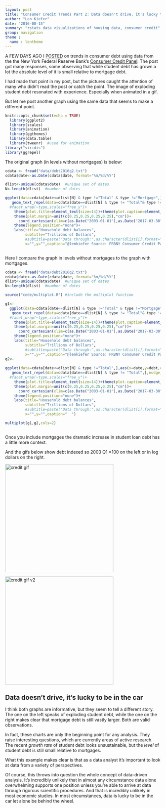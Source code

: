 ```yaml
---
layout: post
title: "Consumer Credit Trends Part 2: Data doesn't drive, it's lucky to be in the car"
author: "Len Kiefer"
date: "2016-08-15"
summary: "rstats data visualizations of housing data, consumer credit"
group: navigation
theme :
  name : lentheme
---
```

<style>
  .col2 {
    columns: 2 200px;         /* number of columns and width in pixels*/
    -webkit-columns: 2 200px; /* chrome, safari */
    -moz-columns: 2 200px;    /* firefox */
  }
  .col3 {
    columns: 3 100px;
    -webkit-columns: 3 100px;
    -moz-columns: 3 100px;
  }
</style>

A FEW DAYS AGO I [POSTED]({% post_url 2016-08-09-trends-in-credit %}) on trends in consumer debt using data from the the New York Federal Reserve Bank's [Consumer Credit Panel](https://www.newyorkfed.org/microeconomics/data.html).  The post got many responses, some observing that while student debt has grown a lot the absolute level of it is small relative to mortgage debt.  

I had made that point in my post, but the pictures caught the attention of many who didn't read the post or catch the point. The image of exploding student debt resonated with experience. Especially when animated in a gif.

But let me post another graph using the same data that seems to make a different point.

```r
knitr::opts_chunk$set(echo = TRUE)
  library(ggplot2)
  library(scales)
  library(animation)
  library(ggthemes)
  library(data.table)
  library(tweenr)  #used for animation
library("viridis")
library(ggrepel)
```

The original graph (in levels without mortgages) is below:

```r
cdata <- fread("data/debt2016q2.txt")
cdata$date<-as.Date(cdata$date, format="%m/%d/%Y")

dlist<-unique(cdata$date)  #unique set of dates
N<-length(dlist)  #number of dates

ggplot(data=cdata[date<=dlist[N] & type !="Total" & type !="Mortgage",],aes(x=date,y=debt,color=type,label=type))+geom_line(size=1.2)+theme_minimal()+
   geom_text_repel(data=cdata[date==dlist[N] & type != "Total"& type !="Mortgage",],nudge_x=10,nudge_y=.025)+
  #facet_wrap(~type,scales="free_y")+
    theme(plot.title=element_text(size=14))+theme(plot.caption=element_text(hjust=0,vjust=1,margin=margin(t=10)))+
    theme(plot.margin=unit(c(0.25,0.25,0.25,0.25),"cm"))+
      coord_cartesian(xlim=c(as.Date("2003-01-01"),as.Date("2017-03-30")))+
    theme(legend.position="none")+
    labs(title="Household debt balances",
         subtitle="Trillions of Dollars",
         #subtitle=paste("Data through:",as.character(dlist[i],format="%B-%Y"),"Index, 2003 Q1=100"),
         x="",y="",caption="@lenkiefer Source: FRBNY Consumer Credit Panel/Equifax")
  
```

Here I compare the graph in levels without mortgages to the graph with mortgages.



```r
cdata <- fread("data/debt2016q2.txt")
cdata$date<-as.Date(cdata$date, format="%m/%d/%Y")
dlist<-unique(cdata$date)  #unique set of dates
N<-length(dlist)  #number of dates

source("code/multiplot.R") #include the multiplot function

g1<-
  ggplot(data=cdata[date<=dlist[N] & type !="Total" & type !="Mortgage",],aes(x=date,y=debt,color=type,label=type))+geom_line(size=1.2)+theme_minimal()+
   geom_text_repel(data=cdata[date==dlist[N] & type != "Total"& type !="Mortgage",],nudge_x=10,nudge_y=.025)+
  #facet_wrap(~type,scales="free_y")+
    theme(plot.title=element_text(size=14))+theme(plot.caption=element_text(hjust=0,vjust=1,margin=margin(t=10)))+
    theme(plot.margin=unit(c(0.25,0.25,0.25,0.25),"cm"))+
      coord_cartesian(xlim=c(as.Date("2003-01-01"),as.Date("2017-03-30")))+
    theme(legend.position="none")+
    labs(title="Household debt balances",
         subtitle="Trillions of Dollars",
         #subtitle=paste("Data through:",as.character(dlist[i],format="%B-%Y"),"Index, 2003 Q1=100"),
         x="",y="",caption="@lenkiefer Source: FRBNY Consumer Credit Panel/Equifax")
g2<-
  
ggplot(data=cdata[date<=dlist[N] & type !="Total",],aes(x=date,y=debt,color=type,label=type))+geom_line(size=1.2)+theme_minimal()+
   geom_text_repel(data=cdata[date==dlist[N] & type != "Total",],nudge_x=10,nudge_y=.025)+
  #facet_wrap(~type,scales="free_y")+
    theme(plot.title=element_text(size=14))+theme(plot.caption=element_text(hjust=0,vjust=1,margin=margin(t=10)))+
    theme(plot.margin=unit(c(0.25,0.25,0.25,0.25),"cm"))+
      coord_cartesian(xlim=c(as.Date("2003-01-01"),as.Date("2017-03-30")))+
    theme(legend.position="none")+
    labs(title="Household debt balances",
         subtitle="Trillions of Dollars",
         #subtitle=paste("Data through:",as.character(dlist[i],format="%B-%Y"),"Index, 2003 Q1=100"),
         x="",y="",caption="  ")

multiplot(g1,g2,cols=2)
  
```

Once you include mortgages the dramatic increase in student loan debt has a little more context.

And the gifs below show debt indexed so 2003 Q1 =100 on the left or in log dollars on the right.

<div class="columns-2">

<img src="{{ site.url }}/img/charts_aug_15_2016/debt balances 2016Q2 v4.gif" alt="credit gif" style="width: 350px;"/>

<img src="{{ site.url }}/img/charts_aug_15_2016/debt balances v3 2016Q2.gif" alt="credit gif v2" style="width: 350px;"/>

</div>

## Data doesn't drive, it's lucky to be in the car

I think both graphs are informative, but they seem to tell a different story.  The one on the left speaks of exploding student debt, while the one on the right makes clear that mortgage debt is still vastly larger.  Both are valid observations.

In fact, these charts are only the beginning point for any analysis.  They raise interesting questions, which are currently areas of active research. The recent *growth rate* of student debt looks unsustainable, but the *level* of student debt is still small relative to mortgages.

What this example makes clear is that as a data analyst it's important to look at data from a variety of perspectives. 

Of course, this throws into question the whole concept of data-driven analysis.  It's incredibly unlikely that in almost any circumstance data alone overwhelming supports one position unless you're able to arrive at data through rigorous scientific procedures. And that is incredibly unlikely in most economic studies. In most circumstances, data is lucky to be in the car let alone be behind the wheel.


